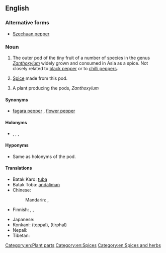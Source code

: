 ==English==
{{wikipedia}}

===Alternative forms===
* [[Szechuan pepper]]

===Noun===
{{en-noun|head=[[Sichuan]] [[pepper]]|-|s}}

# {{countable|uncountable}} The outer pod of the tiny fruit of a number of species in the genus ''[[Zanthoxylum]]'' widely grown and consumed in Asia as a spice. Not closely related to [[black pepper]] or to [[chilli pepper]]s.  
# {{uncountable}} [[spice|Spice]] made from this pod.
# {{countable}} A plant producing the pods, ''Zanthoxylum''

====Synonyms====
* {{sense|pod and spice}} [[fagara pepper]]<!-- or just fagara ?-->, [[flower pepper]]

====Holonyms====
* {{sense|pod}} {{taxlink|Zanthoxylum piperitum|species}}, {{taxlink|Zanthoxylum sancho|species}}, {{taxlink|Zanthoxylum schinifolium|species}}, {{taxlink|Zanthoxylum simulans|species}}

====Hyponyms====
* {{sense|plant}} Same as holonyms of the pod.

====Translations====
{{trans-top|pod of Zanthoxylum}}
* Batak Karo: [[tuba#Batak Karo|tuba]]
* Batak Toba: [[andaliman]]
* Chinese:
*: Mandarin: {{t-|cmn|花椒|tr=huājiāo|sc=Hani}}, {{qualifier|less common}} {{t|cmn|山椒|tr=shānjiāo|sc=Hani}}
* Finnish: {{t-|fi|sichuaninpippuri}}, {{t-|fi|anispippuri}}, {{t-|fi|kiinanpippuri}}
{{trans-mid}}
* Japanese: {{t|ja|山椒|tr=sanshō}}
* Konkani: (teppal), (tirphal) {{rfscript|Deva}}
* Nepali: {{t|ne|टिमुर|tr=timur}}
* Tibetan: {{t-|bo|གཡེར་མ|tr=gayer ma|sc=Tibt}}
{{trans-bottom}}

[[Category:en:Plant parts]]
[[Category:en:Spices]]
[[Category:en:Spices and herbs]]